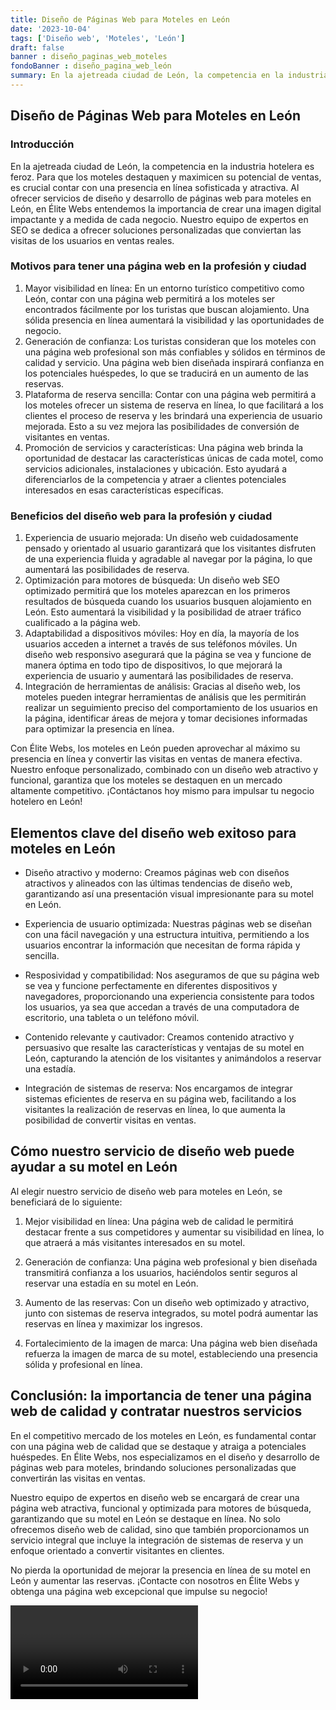 ```yaml
---
title: Diseño de Páginas Web para Moteles en León
date: '2023-10-04'
tags: ['Diseño web', 'Moteles', 'León']
draft: false
banner : diseño_paginas_web_moteles
fondoBanner : diseño_pagina_web_león
summary: En la ajetreada ciudad de León, la competencia en la industria hotelera es feroz. Para que los moteles destaquen y maximicen su potencial de ventas, es crucial contar con una presencia en línea sofisticada y atractiva. Al ofrecer servicios de diseño y desarrollo de páginas web para moteles en León, en Élite Webs entendemos la importancia de crear una imagen digital impactante y a medida de cada negocio. Nuestro equipo de expertos en SEO se dedica a ofrecer soluciones personalizadas que conviertan las visitas de los usuarios en ventas reales.
---
```


## Diseño de Páginas Web para Moteles en León

### Introducción

En la ajetreada ciudad de León, la competencia en la industria hotelera es feroz. Para que los moteles destaquen y maximicen su potencial de ventas, es crucial contar con una presencia en línea sofisticada y atractiva. Al ofrecer servicios de diseño y desarrollo de páginas web para moteles en León, en Élite Webs entendemos la importancia de crear una imagen digital impactante y a medida de cada negocio. Nuestro equipo de expertos en SEO se dedica a ofrecer soluciones personalizadas que conviertan las visitas de los usuarios en ventas reales.

### Motivos para tener una página web en la profesión y ciudad

1. Mayor visibilidad en línea: En un entorno turístico competitivo como León, contar con una página web permitirá a los moteles ser encontrados fácilmente por los turistas que buscan alojamiento. Una sólida presencia en línea aumentará la visibilidad y las oportunidades de negocio.
2. Generación de confianza: Los turistas consideran que los moteles con una página web profesional son más confiables y sólidos en términos de calidad y servicio. Una página web bien diseñada inspirará confianza en los potenciales huéspedes, lo que se traducirá en un aumento de las reservas.
3. Plataforma de reserva sencilla: Contar con una página web permitirá a los moteles ofrecer un sistema de reserva en línea, lo que facilitará a los clientes el proceso de reserva y les brindará una experiencia de usuario mejorada. Esto a su vez mejora las posibilidades de conversión de visitantes en ventas.
4. Promoción de servicios y características: Una página web brinda la oportunidad de destacar las características únicas de cada motel, como servicios adicionales, instalaciones y ubicación. Esto ayudará a diferenciarlos de la competencia y atraer a clientes potenciales interesados en esas características específicas.

### Beneficios del diseño web para la profesión y ciudad

1. Experiencia de usuario mejorada: Un diseño web cuidadosamente pensado y orientado al usuario garantizará que los visitantes disfruten de una experiencia fluida y agradable al navegar por la página, lo que aumentará las posibilidades de reserva.
2. Optimización para motores de búsqueda: Un diseño web SEO optimizado permitirá que los moteles aparezcan en los primeros resultados de búsqueda cuando los usuarios busquen alojamiento en León. Esto aumentará la visibilidad y la posibilidad de atraer tráfico cualificado a la página web.
3. Adaptabilidad a dispositivos móviles: Hoy en día, la mayoría de los usuarios acceden a internet a través de sus teléfonos móviles. Un diseño web responsivo asegurará que la página se vea y funcione de manera óptima en todo tipo de dispositivos, lo que mejorará la experiencia de usuario y aumentará las posibilidades de reserva.
4. Integración de herramientas de análisis: Gracias al diseño web, los moteles pueden integrar herramientas de análisis que les permitirán realizar un seguimiento preciso del comportamiento de los usuarios en la página, identificar áreas de mejora y tomar decisiones informadas para optimizar la presencia en línea.

Con Élite Webs, los moteles en León pueden aprovechar al máximo su presencia en línea y convertir las visitas en ventas de manera efectiva. Nuestro enfoque personalizado, combinado con un diseño web atractivo y funcional, garantiza que los moteles se destaquen en un mercado altamente competitivo. ¡Contáctanos hoy mismo para impulsar tu negocio hotelero en León!

<GifSeo />

<Cta />

## Elementos clave del diseño web exitoso para moteles en León

- Diseño atractivo y moderno: Creamos páginas web con diseños atractivos y alineados con las últimas tendencias de diseño web, garantizando así una presentación visual impresionante para su motel en León.

- Experiencia de usuario optimizada: Nuestras páginas web se diseñan con una fácil navegación y una estructura intuitiva, permitiendo a los usuarios encontrar la información que necesitan de forma rápida y sencilla.

- Resposividad y compatibilidad: Nos aseguramos de que su página web se vea y funcione perfectamente en diferentes dispositivos y navegadores, proporcionando una experiencia consistente para todos los usuarios, ya sea que accedan a través de una computadora de escritorio, una tableta o un teléfono móvil.

- Contenido relevante y cautivador: Creamos contenido atractivo y persuasivo que resalte las características y ventajas de su motel en León, capturando la atención de los visitantes y animándolos a reservar una estadía.

- Integración de sistemas de reserva: Nos encargamos de integrar sistemas eficientes de reserva en su página web, facilitando a los visitantes la realización de reservas en línea, lo que aumenta la posibilidad de convertir visitas en ventas.

## Cómo nuestro servicio de diseño web puede ayudar a su motel en León

Al elegir nuestro servicio de diseño web para moteles en León, se beneficiará de lo siguiente:

1. Mejor visibilidad en línea: Una página web de calidad le permitirá destacar frente a sus competidores y aumentar su visibilidad en línea, lo que atraerá a más visitantes interesados en su motel.

2. Generación de confianza: Una página web profesional y bien diseñada transmitirá confianza a los usuarios, haciéndolos sentir seguros al reservar una estadía en su motel en León.

3. Aumento de las reservas: Con un diseño web optimizado y atractivo, junto con sistemas de reserva integrados, su motel podrá aumentar las reservas en línea y maximizar los ingresos.

4. Fortalecimiento de la imagen de marca: Una página web bien diseñada refuerza la imagen de marca de su motel, estableciendo una presencia sólida y profesional en línea.

## Conclusión: la importancia de tener una página web de calidad y contratar nuestros servicios

En el competitivo mercado de los moteles en León, es fundamental contar con una página web de calidad que se destaque y atraiga a potenciales huéspedes. En Élite Webs, nos especializamos en el diseño y desarrollo de páginas web para moteles, brindando soluciones personalizadas que convertirán las visitas en ventas.

Nuestro equipo de expertos en diseño web se encargará de crear una página web atractiva, funcional y optimizada para motores de búsqueda, garantizando que su motel en León se destaque en línea. No solo ofrecemos diseño web de calidad, sino que también proporcionamos un servicio integral que incluye la integración de sistemas de reserva y un enfoque orientado a convertir visitantes en clientes.

No pierda la oportunidad de mejorar la presencia en línea de su motel en León y aumentar las reservas. ¡Contacte con nosotros en Élite Webs y obtenga una página web excepcional que impulse su negocio!

<Video />

<CtaBot job='Moteles' city='León'/>

<Gmaps query='León+españa+maps' />